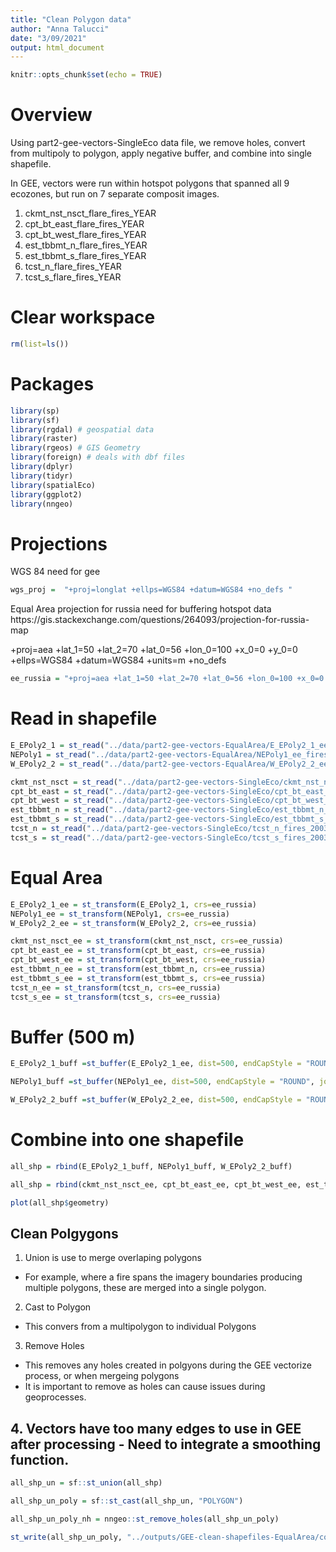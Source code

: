 ```yaml
---
title: "Clean Polygon data"
author: "Anna Talucci"
date: "3/09/2021"
output: html_document
---
```


```r
knitr::opts_chunk$set(echo = TRUE)
```

# Overview

Using part2-gee-vectors-SingleEco data file, we remove holes, convert from multipoly to polygon, apply negative buffer, and combine into single shapefile.

In GEE, vectors were run within  hotspot polygons that spanned all 9 ecozones, but run on 7 separate composit images.

1. ckmt_nst_nsct_flare_fires_YEAR
2. cpt_bt_east_flare_fires_YEAR
3. cpt_bt_west_flare_fires_YEAR
4. est_tbbmt_n_flare_fires_YEAR
5. est_tbbmt_s_flare_fires_YEAR
6. tcst_n_flare_fires_YEAR
7. tcst_s_flare_fires_YEAR


# Clear workspace

```r
rm(list=ls()) 
```

# Packages

```r
library(sp)
library(sf)
library(rgdal) # geospatial data
library(raster)
library(rgeos) # GIS Geometry
library(foreign) # deals with dbf files
library(dplyr)
library(tidyr)
library(spatialEco)
library(ggplot2)
library(nngeo)
```

# Projections

WGS 84 need for gee
```r
wgs_proj =  "+proj=longlat +ellps=WGS84 +datum=WGS84 +no_defs "
```

Equal Area projection for russia need for buffering hotspot data
https://gis.stackexchange.com/questions/264093/projection-for-russia-map

+proj=aea +lat_1=50 +lat_2=70 +lat_0=56 +lon_0=100 +x_0=0 +y_0=0 +ellps=WGS84 +datum=WGS84 +units=m +no_defs 

```r
ee_russia = "+proj=aea +lat_1=50 +lat_2=70 +lat_0=56 +lon_0=100 +x_0=0 +y_0=0 +ellps=WGS84 +datum=WGS84 +units=m +no_defs "
```

# Read in shapefile
```r
E_EPoly2_1 = st_read("../data/part2-gee-vectors-EqualArea/E_EPoly2_1_ee_fires_2001.shp", "E_EPoly2_1_ee_fires_2001") 
NEPoly1 = st_read("../data/part2-gee-vectors-EqualArea/NEPoly1_ee_fires_2001.shp", "NEPoly1_ee_fires_2001") 
W_EPoly2_2 = st_read("../data/part2-gee-vectors-EqualArea/W_EPoly2_2_ee_fires_2001.shp", "W_EPoly2_2_ee_fires_2001") 

```

```r
ckmt_nst_nsct = st_read("../data/part2-gee-vectors-SingleEco/ckmt_nst_nsct_fires_2003.shp", "ckmt_nst_nsct_fires_2003") 
cpt_bt_east = st_read("../data/part2-gee-vectors-SingleEco/cpt_bt_east_fires_2003.shp", "cpt_bt_east_fires_2003") 
cpt_bt_west = st_read("../data/part2-gee-vectors-SingleEco/cpt_bt_west_fires_2003.shp", "cpt_bt_west_fires_2003") 
est_tbbmt_n = st_read("../data/part2-gee-vectors-SingleEco/est_tbbmt_n_fires_2003.shp", "est_tbbmt_n_fires_2003") 
est_tbbmt_s = st_read("../data/part2-gee-vectors-SingleEco/est_tbbmt_s_fires_2003.shp", "est_tbbmt_s_fires_2003") 
tcst_n = st_read("../data/part2-gee-vectors-SingleEco/tcst_n_fires_2003.shp", "tcst_n_fires_2003") 
tcst_s = st_read("../data/part2-gee-vectors-SingleEco/tcst_s_fires_2003.shp", "tcst_s_fires_2003") 
```

# Equal Area
```r
E_EPoly2_1_ee = st_transform(E_EPoly2_1, crs=ee_russia)
NEPoly1_ee = st_transform(NEPoly1, crs=ee_russia)
W_EPoly2_2_ee = st_transform(W_EPoly2_2, crs=ee_russia)
```

```r
ckmt_nst_nsct_ee = st_transform(ckmt_nst_nsct, crs=ee_russia)
cpt_bt_east_ee = st_transform(cpt_bt_east, crs=ee_russia)
cpt_bt_west_ee = st_transform(cpt_bt_west, crs=ee_russia)
est_tbbmt_n_ee = st_transform(est_tbbmt_n, crs=ee_russia)
est_tbbmt_s_ee = st_transform(est_tbbmt_s, crs=ee_russia)
tcst_n_ee = st_transform(tcst_n, crs=ee_russia)
tcst_s_ee = st_transform(tcst_s, crs=ee_russia)
```
# Buffer (500 m)
```r
E_EPoly2_1_buff =st_buffer(E_EPoly2_1_ee, dist=500, endCapStyle = "ROUND", joinStyle = "ROUND")
```

```r
NEPoly1_buff =st_buffer(NEPoly1_ee, dist=500, endCapStyle = "ROUND", joinStyle = "ROUND")
```

```r
W_EPoly2_2_buff =st_buffer(W_EPoly2_2_ee, dist=500, endCapStyle = "ROUND", joinStyle = "ROUND")
```
# Combine into one shapefile
```r
all_shp = rbind(E_EPoly2_1_buff, NEPoly1_buff, W_EPoly2_2_buff)
```

```r
all_shp = rbind(ckmt_nst_nsct_ee, cpt_bt_east_ee, cpt_bt_west_ee, est_tbbmt_n_ee, est_tbbmt_s_ee, tcst_n_ee, tcst_s_ee)
```

```r
plot(all_shp$geometry)
```


## Clean Polgygons

1. Union is use to merge overlaping polygons 
  + For example, where a fire spans the imagery boundaries producing multiple polygons, these are merged into a single polygon.
2. Cast to Polygon
  + This convers from a multipolygon to individual Polygons
3. Remove Holes
  + This removes any holes created in polgyons during the GEE vectorize process, or when mergeing polygons
  + It is important to remove as holes can cause issues during geoprocesses.
4. **Vectors have too many edges to use in GEE after processing - Need to integrate a smoothing function.**
- 
```r
all_shp_un = sf::st_union(all_shp)

all_shp_un_poly = sf::st_cast(all_shp_un, "POLYGON")
```


```r
all_shp_un_poly_nh = nngeo::st_remove_holes(all_shp_un_poly)
```

```r
st_write(all_shp_un_poly, "../outputs/GEE-clean-shapefiles-EqualArea/combine_ecozones_ea_2001.shp", driver="ESRI Shapefile") 
```


